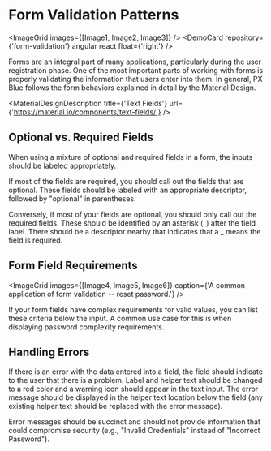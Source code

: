 
# Form Validation Patterns

<ImageGrid images={[Image1, Image2, Image3]} />
<DemoCard repository={'form-validation'} angular react float={'right'} />

Forms are an integral part of many applications, particularly during the user registration phase. One of the most important parts of working with forms is properly validating the information that users enter into them. In general, PX Blue follows the form behaviors explained in detail by the Material Design.

<MaterialDesignDescription title={'Text Fields'} url={'https://material.io/components/text-fields/'} />

## Optional vs. Required Fields

When using a mixture of optional and required fields in a form, the inputs should be labeled appropriately.

If most of the fields are required, you should call out the fields that are optional. These fields should be labeled with an appropriate descriptor, followed by "optional" in parentheses.

Conversely, if most of your fields are optional, you should only call out the required fields. These should be identified by an asterisk (_) after the field label. There should be a descriptor nearby that indicates that a _ means the field is required.

## Form Field Requirements

<ImageGrid images={[Image4, Image5, Image6]} caption={'A common application of form validation -- reset password.'} />

If your form fields have complex requirements for valid values, you can list these criteria below the input. A common use case for this is when displaying password complexity requirements.

## Handling Errors

If there is an error with the data entered into a field, the field should indicate to the user that there is a problem. Label and helper text should be changed to a red color and a warning icon should appear in the text input. The error message should be displayed in the helper text location below the field (any existing helper text should be replaced with the error message).

Error messages should be succinct and should not provide information that could compromise security (e.g., "Invalid Credentials" instead of "Incorrect Password").
